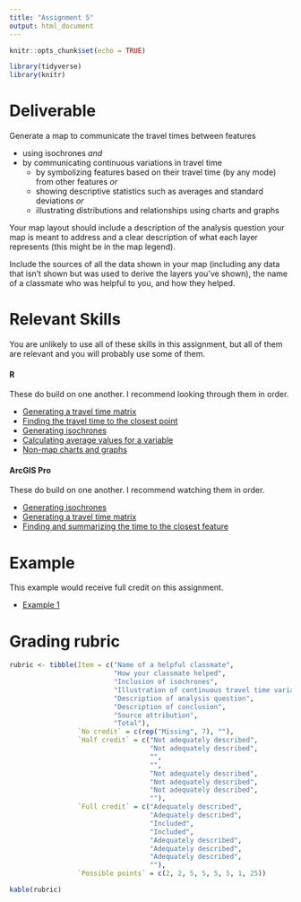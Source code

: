```yaml
---
title: "Assignment 5"
output: html_document
---
```


```r
knitr::opts_chunk$set(echo = TRUE)

library(tidyverse)
library(knitr)
```

# Deliverable

Generate a map to communicate the travel times between features

* using isochrones _*and*_ 
* by communicating continuous variations in travel time  
    * by symbolizing features based on their travel time (by any mode) from other features _*or*_
    * showing descriptive statistics such as averages and standard deviations _*or*_
    * illustrating distributions and relationships using charts and graphs

Your map layout should 
include a description of the analysis question your
map is meant to address and a clear description of what each 
layer represents (this might be in the map legend). 

Include the sources of all the data shown
in your map (including any data that isn't shown but was 
used to derive the layers you've shown), the name of a
classmate who was helpful to you, and how they helped.

# Relevant Skills

You are unlikely to use all of these skills in this 
assignment, but all of them are relevant and you will 
probably use some of them. 

#### R

These do build on one another. I recommend looking through them in order.

* [Generating a travel time matrix](https://c-voulgaris.github.io/VIS-2128-F22/a5-files/skill-r5-ttm.html){target="_blank"} 
* [Finding the travel time to the closest point](https://c-voulgaris.github.io/VIS-2128-F22/a5-files/skill-shortest-dist-from-ttm.html){target="_blank"}
* [Generating isochrones](https://c-voulgaris.github.io/VIS-2128-F22/a5-files/skill-isochrones.html){target="_blank"}
* [Calculating average values for a variable](https://c-voulgaris.github.io/VIS-2128-F22/a5-files/skill-average-column.html){target="_blank"}
* [Non-map charts and graphs](https://c-voulgaris.github.io/VIS-2128-F22/a5-files/skill-charts.html){target="_blank"}

#### ArcGIS Pro

These do build on one another. I recommend watching them in order.

* [Generating isochrones](https://harvard.zoom.us/rec/play/IxXdU_nElwldXS98OmNT8QDdALYcKu2cAXxZiq_f1dfrUtmk61Rt6xrLHTgQnuFdEbz_GUrNfzYIP1qc.Z5ZazqeJCw9yydNv?continueMode=true){target="_blank"}
* [Generating a travel time matrix](https://harvard.zoom.us/rec/play/5hHBUOhsdwpuQwNODn3PVcgcYldNEzYvf_oYj5zgSGAtEt11W-X_IjUlH4DPRZ0ILNpIBcnu_29Kh985.405SDnUSdeD-_A2x?continueMode=true){target="_blank"}
* [Finding and summarizing the time to the closest feature](https://harvard.zoom.us/rec/play/mi-jv8jPqnWhCVYgqWno5SUH95fxWOmhHmlbRV21QbGid9iAkjPe2TvuYLWwBpk4O7WSp4Ag1BFhNX2e.RFi2Lca32vFP2fWm?continueMode=true){target="_blank"}

# Example

This example would receive full credit on this assignment.

* [Example 1](https://c-voulgaris.github.io/VIS-2128-F22/a5-files/Examples/polling-example.pdf){target="_blank"}

# Grading rubric

```r
rubric <- tibble(Item = c("Name of a helpful classmate",
                          "How your classmate helped",
                          "Inclusion of isochrones",
                          "Illustration of continuous travel time variation",
                          "Description of analysis question",
                          "Description of conclusion",
                          "Source attribution",
                          "Total"),
                 `No credit` = c(rep("Missing", 7), ""),
                 `Half credit` = c("Not adequately described",
                                   "Not adequately described",
                                   "",
                                   "",
                                   "Not adequately described",
                                   "Not adequately described",
                                   "Not adequately described",
                                   ""),
                 `Full credit` = c("Adequately described",
                                   "Adequately described",
                                   "Included",
                                   "Included",
                                   "Adequately described",
                                   "Adequately described",
                                   "Adequately described", 
                                   ""),
                 `Possible points` = c(2, 2, 5, 5, 5, 5, 1, 25))

kable(rubric)
```
